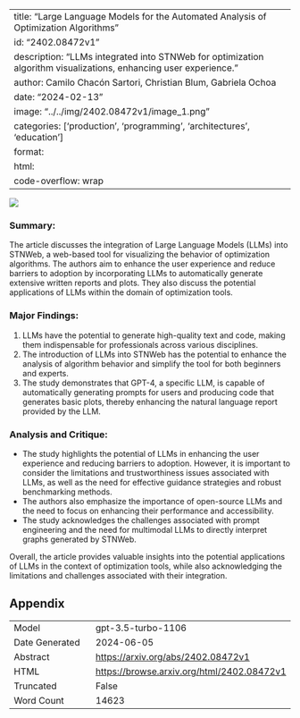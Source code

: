 
---
title: "Large Language Models for the Automated Analysis of Optimization Algorithms"
id: "2402.08472v1"
description: "LLMs integrated into STNWeb for optimization algorithm visualizations, enhancing user experience."
author: Camilo Chacón Sartori, Christian Blum, Gabriela Ochoa
date: "2024-02-13"
image: "../../img/2402.08472v1/image_1.png"
categories: ['production', 'programming', 'architectures', 'education']
format:
  html:
    code-overflow: wrap
---

![](../../img/2402.08472v1/image_1.png)

### Summary:
The article discusses the integration of Large Language Models (LLMs) into STNWeb, a web-based tool for visualizing the behavior of optimization algorithms. The authors aim to enhance the user experience and reduce barriers to adoption by incorporating LLMs to automatically generate extensive written reports and plots. They also discuss the potential applications of LLMs within the domain of optimization tools.

### Major Findings:
1. LLMs have the potential to generate high-quality text and code, making them indispensable for professionals across various disciplines.
2. The introduction of LLMs into STNWeb has the potential to enhance the analysis of algorithm behavior and simplify the tool for both beginners and experts.
3. The study demonstrates that GPT-4, a specific LLM, is capable of automatically generating prompts for users and producing code that generates basic plots, thereby enhancing the natural language report provided by the LLM.

### Analysis and Critique:
- The study highlights the potential of LLMs in enhancing the user experience and reducing barriers to adoption. However, it is important to consider the limitations and trustworthiness issues associated with LLMs, as well as the need for effective guidance strategies and robust benchmarking methods.
- The authors also emphasize the importance of open-source LLMs and the need to focus on enhancing their performance and accessibility.
- The study acknowledges the challenges associated with prompt engineering and the need for multimodal LLMs to directly interpret graphs generated by STNWeb.

Overall, the article provides valuable insights into the potential applications of LLMs in the context of optimization tools, while also acknowledging the limitations and challenges associated with their integration.

## Appendix

|          |          |
|----------|----------|
| Model     | gpt-3.5-turbo-1106       |
| Date Generated     | 2024-06-05       |
| Abstract | [https://arxiv.org/abs/2402.08472v1](https://arxiv.org/abs/2402.08472v1)        |
| HTML     | [https://browse.arxiv.org/html/2402.08472v1](https://browse.arxiv.org/html/2402.08472v1)       |
| Truncated       | False       |
| Word Count       | 14623       |